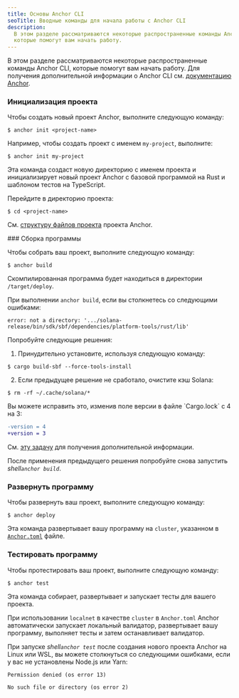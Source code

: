```yaml
---
title: Основы Anchor CLI
seoTitle: Вводные команды для начала работы с Anchor CLI
description:
  В этом разделе рассматриваются некоторые распространенные команды Anchor CLI,
  которые помогут вам начать работу.
---
```


В этом разделе рассматриваются некоторые распространенные команды Anchor CLI,
которые помогут вам начать работу. Для получения дополнительной информации о
Anchor CLI см. [документацию Anchor](https://www.anchor-lang.com/docs).

<Steps>
<Step>

### Инициализация проекта

Чтобы создать новый проект Anchor, выполните следующую команду:

```terminal
$ anchor init <project-name>
```

Например, чтобы создать проект с именем `my-project`, выполните:

```terminal
$ anchor init my-project
```

Эта команда создаст новую директорию с именем проекта и инициализирует новый
проект Anchor с базовой программой на Rust и шаблоном тестов на TypeScript.

Перейдите в директорию проекта:

```terminal
$ cd <project-name>
```

См.
[структуру файлов проекта](https://www.anchor-lang.com/docs/quickstart/local#project-file-structure)
проекта Anchor.

</Step>

<Step>
### Сборка программы

Чтобы собрать ваш проект, выполните следующую команду:

```terminal
$ anchor build
```

Скомпилированная программа будет находиться в директории `/target/deploy`.

<Callout type="warn">

При выполнении `anchor build`, если вы столкнетесь со следующими ошибками:

<Accordions>
<Accordion title="ошибка: не является директорией">

```
error: not a directory: '.../solana-release/bin/sdk/sbf/dependencies/platform-tools/rust/lib'
```

Попробуйте следующие решения:

1. Принудительно установите, используя следующую команду:

```terminal
$ cargo build-sbf --force-tools-install
```

2. Если предыдущее решение не сработало, очистите кэш Solana:

```terminal
$ rm -rf ~/.cache/solana/*
```

</Accordion>

<Accordion title="версия файла блокировки 4 требует `-Znext-lockfile-bump">
Вы можете исправить это, изменив поле версии в файле `Cargo.lock` с 4 на 3:

```diff title="Cargo.lock"
-version = 4
+version = 3
```

См. [эту задачу](https://github.com/solana-foundation/anchor/issues/3392) для
получения дополнительной информации.

</Accordion>

</Accordions>

После применения предыдущего решения попробуйте снова запустить
_shell`anchor build`_.

</Callout>

</Step>
<Step>

### Развернуть программу

Чтобы развернуть ваш проект, выполните следующую команду:

```terminal
$ anchor deploy
```

Эта команда развертывает вашу программу на `cluster`, указанном в
[`Anchor.toml`](https://www.anchor-lang.com/docs/references/anchor-toml) файле.

</Step>
<Step>

### Тестировать программу

Чтобы протестировать ваш проект, выполните следующую команду:

```terminal
$ anchor test
```

<Callout>

Эта команда собирает, развертывает и запускает тесты для вашего проекта.

При использовании `localnet` в качестве `cluster` в `Anchor.toml` Anchor
автоматически запускает локальный валидатор, развертывает вашу программу,
выполняет тесты и затем останавливает валидатор.

</Callout>

<Callout type="warn">

При запуске _shell`anchor test`_ после создания нового проекта Anchor на Linux
или WSL, вы можете столкнуться со следующими ошибками, если у вас не установлены
Node.js или Yarn:

```
Permission denied (os error 13)
```

```
No such file or directory (os error 2)
```

</Callout>

</Step>
</Steps>
